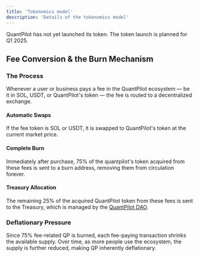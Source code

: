 ```yaml
---
title: 'Tokenomics model'
description: 'Details of the tokenomics model'
---
```


<Warning>QuantPilot has not yet launched its token. The token launch is planned for Q1 2025.</Warning>

## Fee Conversion & the Burn Mechanism

### The Process

Whenever a user or business pays a fee in the QuantPilot ecosystem — be it in SOL, USDT, or QuantPilot's token — the fee is routed to a decentralized exchange.

#### Automatic Swaps

If the fee token is SOL or USDT, it is swapped to QuantPilot's token at the current market price.

#### Complete Burn

Immediately after purchase, 75% of the quantpilot's token acquired from these fees is sent to a burn address, removing them from circulation forever.

#### Treasury Allocation

The remaining 25% of the acquired QuantPilot token from these fees is sent to the Treasury, which is managed by the [QuantPilot DAO](https://docs.quantpilot.ai/dao/overview).

### Deflationary Pressure

Since 75% fee-related QP is burned, each fee-paying transaction shrinks the available supply. Over time, as more people use the ecosystem, the supply is further reduced, making QP inherently deflationary.
